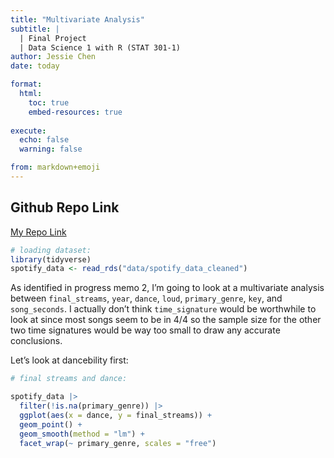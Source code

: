 ```yaml
---
title: "Multivariate Analysis"
subtitle: |
  | Final Project 
  | Data Science 1 with R (STAT 301-1)
author: Jessie Chen
date: today

format:
  html:
    toc: true
    embed-resources: true
    
execute:
  echo: false
  warning: false

from: markdown+emoji 
---
```


::: {.callout-tip icon="false"}
## Github Repo Link

[My Repo Link](https://github.com/stat301-1-2023-fall/final-project-1-Jchench)
:::

```r
# loading dataset:
library(tidyverse)
spotify_data <- read_rds("data/spotify_data_cleaned")
```

As identified in progress memo 2, I'm going to look at a multivariate analysis between `final_streams`, `year`, `dance`, `loud`, `primary_genre`, `key`, and `song_seconds`. I actually don't think `time_signature` would be worthwhile to look at since most songs seem to be in 4/4 so the sample size for the other two time signatures would be way too small to draw any accurate conclusions.

Let's look at dancebility first:
```r
# final streams and dance:

spotify_data |> 
  filter(!is.na(primary_genre)) |> 
  ggplot(aes(x = dance, y = final_streams)) +
  geom_point() +
  geom_smooth(method = "lm") +
  facet_wrap(~ primary_genre, scales = "free")
```






